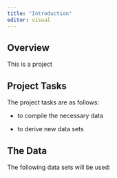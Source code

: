 ```yaml
---
title: "Introduction"
editor: visual
---
```


## Overview

This is a project

## Project Tasks

The project tasks are as follows:

-   to compile the necessary data

-   to derive new data sets

## The Data

The following data sets will be used:
